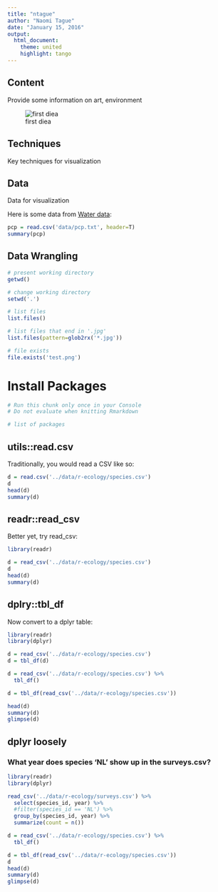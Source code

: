 ```yaml
---
title: "ntague"
author: "Naomi Tague"
date: "January 15, 2016"
output:
  html_document:
    theme: united
    highlight: tango
---
```


## Content
        
Provide some information on art, environment

![first diea](images/sculpture1.jpg)
        
## Techniques
        
Key techniques for visualization 
        
## Data
        
Data for visualization
  
Here is some data from [Water data](http://waterdata.usgs.gov/nwis/rt):
  
```r

pcp = read.csv('data/pcp.txt', header=T)
summary(pcp)
```

## Data Wrangling

```r
# present working directory
getwd()

# change working directory
setwd('.')

# list files
list.files()

# list files that end in '.jpg'
list.files(pattern=glob2rx('*.jpg'))

# file exists
file.exists('test.png')
```

# Install Packages

```r
# Run this chunk only once in your Console
# Do not evaluate when knitting Rmarkdown

# list of packages

```


## utils::read.csv

Traditionally, you would read a CSV like so:

```r
d = read.csv('../data/r-ecology/species.csv')
d
head(d)
summary(d)
```

## readr::read_csv

Better yet, try read_csv:

```r
library(readr)

d = read_csv('../data/r-ecology/species.csv')
d
head(d)
summary(d)
```


## dplry::tbl_df

Now convert to a dplyr table:

```r
library(readr)
library(dplyr)

d = read_csv('../data/r-ecology/species.csv')
d = tbl_df(d)

d = read_csv('../data/r-ecology/species.csv') %>%
  tbl_df()

d = tbl_df(read_csv('../data/r-ecology/species.csv'))

head(d)
summary(d)
glimpse(d)

```

## dplyr loosely

### What year does species 'NL' show up in the surveys.csv?


```r
library(readr)
library(dplyr)

read_csv('../data/r-ecology/surveys.csv') %>%
  select(species_id, year) %>%
  #filter(species_id == 'NL') %>%
  group_by(species_id, year) %>%
  summarize(count = n())

d = read_csv('../data/r-ecology/species.csv') %>%
  tbl_df()

d = tbl_df(read_csv('../data/r-ecology/species.csv'))
d
head(d)
summary(d)
glimpse(d)

```
